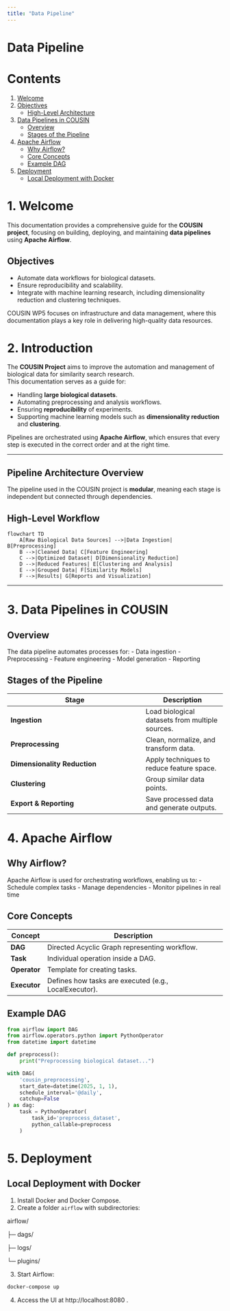 ```yaml
---
title: "Data Pipeline"
---
```


# Data Pipeline


# Contents

1. [Welcome](#Welcome)  
2. [Objectives](#Objectives)  
   - [High-Level Architecture](#high-level-architecture)  
3. [Data Pipelines in COUSIN](#data-pipelines-in-cousin) 
   - [Overview](#Overview)  
   - [Stages of the Pipeline](#stages-of-the-pipeline)   
4. [Apache Airflow](#apache-airflow)
   - [ Why Airflow?](#why-airflow)  
   - [ Core Concepts](#core-concepts)  
   - [Example DAG](#example-dag)
5. [ Deployment](#deployment)
   - [Local Deployment with Docker](#local-deployment-with-docker)


# 1. Welcome

This documentation provides a comprehensive guide for the **COUSIN project**, focusing on building, deploying, and maintaining **data pipelines** using **Apache Airflow**.

## Objectives
- Automate data workflows for biological datasets.
- Ensure reproducibility and scalability.
- Integrate with machine learning research, including dimensionality reduction and clustering techniques.

::: {.callout-tip}
COUSIN WP5 focuses on infrastructure and data management, where this documentation plays a key role in delivering high-quality data resources.
:::




# 2. Introduction

The **COUSIN Project** aims to improve the automation and management of biological data for similarity search research.  
This documentation serves as a guide for:

- Handling **large biological datasets**.
- Automating preprocessing and analysis workflows.
- Ensuring **reproducibility** of experiments.
- Supporting machine learning models such as **dimensionality reduction** and **clustering**.

Pipelines are orchestrated using **Apache Airflow**, which ensures that every step is executed in the correct order and at the right time.

---

## Pipeline Architecture Overview

The pipeline used in the COUSIN project is **modular**, meaning each stage is independent but connected through dependencies.

## **High-Level Workflow**
```mermaid
flowchart TD
    A[Raw Biological Data Sources] -->|Data Ingestion| B[Preprocessing]
    B -->|Cleaned Data| C[Feature Engineering]
    C -->|Optimized Dataset| D[Dimensionality Reduction]
    D -->|Reduced Features| E[Clustering and Analysis]
    E -->|Grouped Data| F[Similarity Models]
    F -->|Results| G[Reports and Visualization]
```

    
---



# 3. Data Pipelines in COUSIN

## Overview
The data pipeline automates processes for:
- Data ingestion
- Preprocessing
- Feature engineering
- Model generation
- Reporting

## Stages of the Pipeline
| Stage                | Description |
|----------------------|-------------|
| **Ingestion**        | Load biological datasets from multiple sources. |
| **Preprocessing**    | Clean, normalize, and transform data. |
| **Dimensionality Reduction** | Apply techniques to reduce feature space. |
| **Clustering**       | Group similar data points. |
| **Export & Reporting** | Save processed data and generate outputs. |



# 4. Apache Airflow

## Why Airflow?
Apache Airflow is used for orchestrating workflows, enabling us to:
- Schedule complex tasks
- Manage dependencies
- Monitor pipelines in real time

## Core Concepts
| Concept    | Description |
|------------|-------------|
| **DAG**    | Directed Acyclic Graph representing workflow. |
| **Task**   | Individual operation inside a DAG. |
| **Operator** | Template for creating tasks. |
| **Executor** | Defines how tasks are executed (e.g., LocalExecutor). |

## Example DAG
```python
from airflow import DAG
from airflow.operators.python import PythonOperator
from datetime import datetime

def preprocess():
    print("Preprocessing biological dataset...")

with DAG(
    'cousin_preprocessing',
    start_date=datetime(2025, 1, 1),
    schedule_interval='@daily',
    catchup=False
) as dag:
    task = PythonOperator(
        task_id='preprocess_dataset',
        python_callable=preprocess
    )
```


# 5. Deployment

## Local Deployment with Docker
1. Install Docker and Docker Compose.
2. Create a folder `airflow` with subdirectories:



  airflow/

├─ dags/

├─ logs/

└─ plugins/



3. Start Airflow:
```bash
docker-compose up

```

4. Access the UI at http://localhost:8080
.
